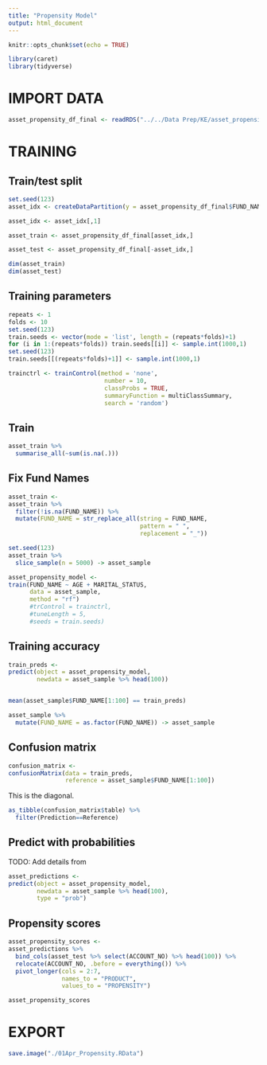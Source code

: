 ```yaml
---
title: "Propensity Model"
output: html_document
---
```


```r
knitr::opts_chunk$set(echo = TRUE)
```


```r
library(caret)
library(tidyverse)
```

# IMPORT DATA

```r
asset_propensity_df_final <- readRDS("../../Data Prep/KE/asset_propensity_df_final.rds")
```


# TRAINING

## Train/test split


```r
set.seed(123)
asset_idx <- createDataPartition(y = asset_propensity_df_final$FUND_NAME, p = 0.7, list = FALSE)

asset_idx <- asset_idx[,1]
```


```r
asset_train <- asset_propensity_df_final[asset_idx,]

asset_test <- asset_propensity_df_final[-asset_idx,]
```


```r
dim(asset_train)
dim(asset_test)
```
## Training parameters

```r
repeats <- 1
folds <- 10
set.seed(123)
train.seeds <- vector(mode = 'list', length = (repeats*folds)+1)
for (i in 1:(repeats*folds)) train.seeds[[i]] <- sample.int(1000,1)
set.seed(123)
train.seeds[[(repeats*folds)+1]] <- sample.int(1000,1)

trainctrl <- trainControl(method = 'none',
                           number = 10, 
                           classProbs = TRUE,
                           summaryFunction = multiClassSummary,
                           search = 'random') 
```


## Train

```r
asset_train %>% 
  summarise_all(~sum(is.na(.)))
```

## Fix Fund Names

```r
asset_train <-
asset_train %>% 
  filter(!is.na(FUND_NAME)) %>% 
  mutate(FUND_NAME = str_replace_all(string = FUND_NAME, 
                                     pattern = " ", 
                                     replacement = "_"))
```


```r
set.seed(123)
asset_train %>% 
  slice_sample(n = 5000) -> asset_sample
```


```r
asset_propensity_model <-
train(FUND_NAME ~ AGE + MARITAL_STATUS, 
      data = asset_sample, 
      method = "rf")
      #trControl = trainctrl, 
      #tuneLength = 5, 
      #seeds = train.seeds)
```

## Training accuracy

```r
train_preds <- 
predict(object = asset_propensity_model, 
        newdata = asset_sample %>% head(100))


mean(asset_sample$FUND_NAME[1:100] == train_preds)
```

```r
asset_sample %>% 
  mutate(FUND_NAME = as.factor(FUND_NAME)) -> asset_sample
```

## Confusion matrix

```r
confusion_matrix <- 
confusionMatrix(data = train_preds, 
                reference = asset_sample$FUND_NAME[1:100])
```

This is the diagonal.

```r
as_tibble(confusion_matrix$table) %>% 
  filter(Prediction==Reference)
```



## Predict with probabilities

TODO: Add details from 

```r
asset_predictions <-
predict(object = asset_propensity_model, 
        newdata = asset_sample %>% head(100), 
        type = "prob")
```


## Propensity scores

```r
asset_propensity_scores <-
asset_predictions %>% 
  bind_cols(asset_test %>% select(ACCOUNT_NO) %>% head(100)) %>% 
  relocate(ACCOUNT_NO, .before = everything()) %>% 
  pivot_longer(cols = 2:7, 
               names_to = "PRODUCT", 
               values_to = "PROPENSITY")

asset_propensity_scores
```

# EXPORT

```r
save.image("./01Apr_Propensity.RData")
```



